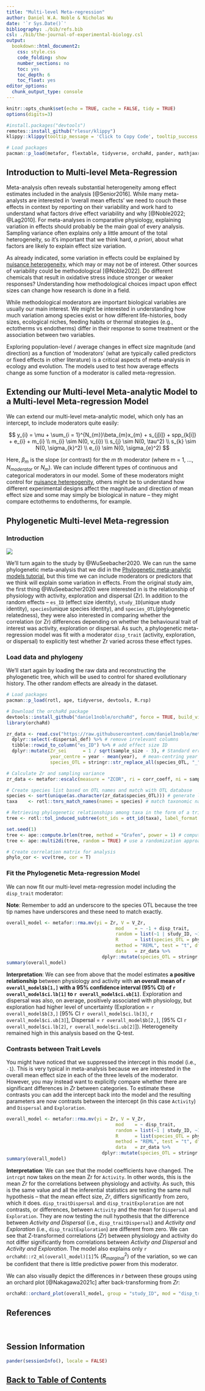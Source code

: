 ```yaml
---
title: "Multi-level Meta-regression"
author: Daniel W.A. Noble & Nicholas Wu
date: '`r Sys.Date()`'
bibliography: ./bib/refs.bib
csl: ./bib/the-journal-of-experimental-biology.csl
output:
  bookdown::html_document2:
    css: style.css
    code_folding: show
    number_sections: no
    toc: yes
    toc_depth: 6
    toc_float: yes
editor_options: 
  chunk_output_type: console
---
```


```r
knitr::opts_chunk$set(echo = TRUE, cache = FALSE, tidy = TRUE)
options(digits=3)
```

```r
#install.packages("devtools")
remotes::install_github("rlesur/klippy")
klippy::klippy(tooltip_message = 'Click to Copy Code', tooltip_success = 'Done', position = 'right', color = "red")

# Load packages
pacman::p_load(metafor, flextable, tidyverse, orchaRd, pander, mathjaxr, equatags, vembedr, magick)

```

## **Introduction to Multi-level Meta-Regression**

Meta-analysis often reveals substantial heterogeneity among effect estimates included in the analysis [@Senior2016]. While many meta-analysts are interested in 'overall mean effects' we need to couch these effects in context by reporting on their variability and work hard to understand what factors drive effect variability and why [@Noble2022; @Lag2010]. For meta-analyses in comparative physiology, explaining variation in effects should probably be the main goal of every analysis. Sampling variance often explains only a little amount of the total heterogeneity, so it's important that we think hard, *a priori*, about what factors are likely to explain effect size variation. 

As already indicated, some variation in effects could be explained by [nuisance heterogeneity](https://daniel1noble.github.io/meta-workshop/nuis-het), which may or may not be of interest. Other sources of variability could be methodological [@Noble2022]. Do different chemicals that result in oxidative stress induce stronger or weaker responses? Understanding how methodological choices impact upon effect sizes can change how research is done in a field. 

While methodological moderators are important biological variables are usually our main interest. We might be interested in understanding how much variation among species exist or how different life-histories, body sizes, ecological niches, feeding habits or thermal strategies (e.g., ectotherms vs endotherms) differ in their response to some treatment or the association between two variables. 

Exploring population-level / average changes in effect size magnitude (and direction) as a function of 'moderators' (what are typically called predictors or fixed effects in other literature) is a critical aspects of meta-analysis in ecology and evolution. The models used to test how average effects change as some function of a moderator is called meta-regression. 

## **Extending our Multi-level Meta-analytic Model to a Multi-level Meta-regression Model**

We can extend our multi-level meta-analytic model, which only has an intercept, to include moderators quite easily: 

$$
y_{i} = \mu + \sum_{i = 1}^{N_{m}}\beta_{m}x_{m} +  s_{j[i]} + spp_{k[i]} + e_{i} + m_{i} \\
m_{i} \sim N(0, v_{i}) \\
s_{j} \sim N(0, \tau^2) \\
s_{k} \sim N(0, \sigma_{k}^2) \\
e_{i} \sim N(0, \sigma_{e}^2)
$$

Here, $\beta_{m}$ is the slope (or contrast) for the *m th* moderator (where m = 1, ..., $N_{moderator}$ or $N_{m}$). We can include different types of continuous and categorical moderators in our model. Some of these moderators might control for [nuisance hetereogenity](https://daniel1noble.github.io/meta-workshop/nuis-het), others might be to understand how different experimental designs affect the magnitude and direction of mean effect size and some may simply be biological in nature -- they might compare ectotherms to endotherms, for example.  

## **Phylogenetic Multi-level Meta-regression**

### Introduction
![](./figs/WuSeebacher.png)

We'll turn again to the study by @WuSeebacher2020.  We can run the same phylogenetic meta-analysis that we did in the [Phylogenetic meta-analytic models tutorial](https://daniel1noble.github.io/meta-workshop/phylo), but this time we can include moderators or predictors that we think will explain some variation in effects. From the original study aim, the first thing @WuSeebacher2020 were interested in is the relationship of physiology with activity, exploration and dispersal (Zr). In addition to the random effects  --  `es_ID` (effect size identity), `study_ID`(unique study identity), `species`(unique species identity), and `species_OTL`(phylogenetic relatedness), they were also interested in comparing whether the correlation (or Zr) differences depending on whether the behavioural trait of interest was activity, exploration or dispersal. As such, a phylogenetic meta-regression model was fit with a moderator `disp_trait` (activity, exploration, or dispersal) to explicitly test whether Zr varied across these effect types.

### Load data and phylogeny

We'll start again by loading the raw data and reconstructing the phylogenetic tree, which will be used to control for shared evollutionary history. The other random effects are already in the dataset.

```r
# Load packages
pacman::p_load(rotl, ape, tidyverse, devtools, R.rsp)

# Download the orchaRd package
devtools::install_github("daniel1noble/orchaRd", force = TRUE, build_vignettes = TRUE)
library(orchaRd)

zr_data <- read.csv("https://raw.githubusercontent.com/daniel1noble/meta-workshop/gh-pages/data/ind_disp_raw_data.csv") %>%
  dplyr::select(-dispersal_def) %>% # remove irrelevant columns
  tibble::rowid_to_column("es_ID") %>% # add effect size ID
  dplyr::mutate(Zr_sei      = 1 / sqrt(sample_size - 3), # Standard error (SE)
                year_centre = year - mean(year),  # mean-centring year of publication
                species_OTL = stringr::str_replace_all(species_OTL, "_", " ")) # remove underscore for some species with missing underscore. Some inconsistency when curating the database.

# Calculate Zr and sampling variance
zr_data <- metafor::escalc(measure = "ZCOR", ri = corr_coeff, ni = sample_size, data = zr_data, var.names = c("Zr", "V_Zr"))

# Create species list based on OTL names and match with OTL database
species <- sort(unique(as.character(zr_data$species_OTL))) # generate list of species (as character format)
taxa    <- rotl::tnrs_match_names(names = species) # match taxonomic names to the OTL

# Retrieving phylogenetic relationships among taxa in the form of a trimmed sub-tree
tree <- rotl::tol_induced_subtree(ott_ids = ott_id(taxa), label_format = "name")

set.seed(1) 
tree <- ape::compute.brlen(tree, method = "Grafen", power = 1) # compute branch lengths
tree <- ape::multi2di(tree, random = TRUE) # use a randomization approach to deal with polytomies

# Create correlation matrix for analysis
phylo_cor <- vcv(tree, cor = T)
```

### Fit the Phylogenetic Meta-regression Model

We can now fit our multi-level meta-regression model including the `disp_trait` moderator:

**Note**: Remember to add an underscore to the species OTL because the tree tip names have underscores and these need to match exactly.

```r
overall_model <- metafor::rma.mv(yi = Zr, V = V_Zr, 
                                        mod    = ~ -1 + disp_trait, 
                                        random = list(~1 | study_ID, ~1 | es_ID, ~1 | species, ~1 | species_OTL),
                                        R      = list(species_OTL = phylo_cor),
                                        method = "REML", test = "t", dfs = "contain",
                                        data   = zr_data %>%
                                   dplyr::mutate(species_OTL = stringr::str_replace_all(species_OTL, " ", "_")))
summary(overall_model)
```

**Interpretation**: We can see from above that the model estimates **a positive relationship** between physiology and activity with **an overall mean of `r overall_model$b[1,]` with a 95% confidence interval (95% CI) of `r overall_model$ci.lb[1]` to `r overall_model$ci.ub[1]`**. Exploration and dispersal was also, on average, positively associated with physiology, but exploration had higher level of uncertainty (Exploration = `r overall_model$b[3,]` [95% CI `r overall_model$ci.lb[3]`, `r overall_model$ci.ub[3]`], Dispersal = `r overall_model$b[2,]`, [95% CI `r overall_model$ci.lb[2]`, `r overall_model$ci.ub[2]`]). Heterogeneity remained high in this analysis based on the Q-test. 

### Contrasts between Trait Levels

You might have noticed that we suppressed the intercept in this model (i.e., `-1`). This is very typical in meta-analysis because we are interested in the overall mean effect size in each of the three levels of the moderator. However, you may instead want to explicitly compare whether there are significant differences in *Zr* between categories. To estimate these contrasts you can add the intercept back into the model and the resulting parameters are now contrasts between the intercept (in this case `Activity`) and `Dispersal` and `Exploration`.

```r
overall_model <- metafor::rma.mv(yi = Zr, V = V_Zr, 
                                        mod    = ~ disp_trait, 
                                        random = list(~1 | study_ID, ~1 | es_ID, ~1 | species, ~1 | species_OTL),
                                        R      = list(species_OTL = phylo_cor),
                                        method = "REML", test = "t", dfs = "contain",
                                        data   = zr_data %>%
                                   dplyr::mutate(species_OTL = stringr::str_replace_all(species_OTL, " ", "_")))
summary(overall_model)
```

**Interpretation**: We can see that the model coefficients have changed. The `intrcpt` now takes on the mean Zr for `Activity`. In other words, this is the mean *Zr* for the correlations between physiology and activity. As such, this is the same value and all the inferential statistics are testing the same null hypothesis -- that the mean effect size, *Zr*, differs significantly from zero, which it does. `disp_traitDispersal` and `disp_traitExploration` are not contrasts, or differences, between `Activity` and the mean for `Dispersal` and `Exploration`. They are now testing the null hypothesis that the difference between *Activity and Dispersal* (i.e., `disp_traitDispersal`) and *Activity and Exploration* (i.e., `disp_traitExploration`) are different from zero. We can see that Z-transformed correlations (*Zr*) between physiology and activity do not differ significantly from correlations between *Activity and Dispersal* and *Activity and Exploration*. The model also explains only `r orchaRd::r2_ml(overall_model)[1]`% ($R_{marginal}^2$) of the variation, so we can be confident that there is little predictive power from this moderator.

We can also visually depict the differences in *r* between these groups using an orchard plot [@Nakagawa2021c] after back-transforming from *Zr*: 

```r
orchaRd::orchard_plot(overall_model, group = "study_ID", mod = "disp_trait", data = zr_data, xlab = "Correlation Coefficient (r)", transfm = "tanh", angle = 45)
```

## **References**

<div id="refs"></div>

<br>

## **Session Information**

```r
pander(sessionInfo(), locale = FALSE)
```

## [Back to Table of Contents](https://daniel1noble.github.io/meta-workshop/) {.hide}

<div class="tocify-extend-page" data-unique="tocify-extend-page" style="height: 0;"></div>

